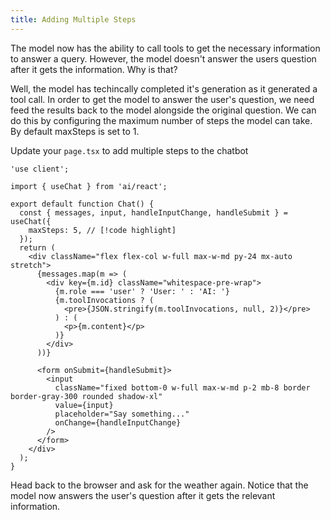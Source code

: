 ```yaml
---
title: Adding Multiple Steps
---
```



The model now has the ability to call tools to get the necessary information to answer a query. However, the model doesn't answer the users question after it gets the information. Why is that?

Well, the model has techincally completed it's generation as it generated a tool call. In order to get the model to answer the user's question, we need feed the results back to the model alongside the original question. We can do this by configuring the maximum number of steps the model can take. By default maxSteps is set to 1.
<Steps>

<Step>

Update your `page.tsx` to add multiple steps to the chatbot
```tsx title="app/(5-chatbot)/chat/page.tsx"
'use client';

import { useChat } from 'ai/react';

export default function Chat() {
  const { messages, input, handleInputChange, handleSubmit } = useChat({
    maxSteps: 5, // [!code highlight]
  });
  return (
    <div className="flex flex-col w-full max-w-md py-24 mx-auto stretch">
      {messages.map(m => (
        <div key={m.id} className="whitespace-pre-wrap">
          {m.role === 'user' ? 'User: ' : 'AI: '}
          {m.toolInvocations ? (
            <pre>{JSON.stringify(m.toolInvocations, null, 2)}</pre>
          ) : (
            <p>{m.content}</p>
          )}
        </div>
      ))}

      <form onSubmit={handleSubmit}>
        <input
          className="fixed bottom-0 w-full max-w-md p-2 mb-8 border border-gray-300 rounded shadow-xl"
          value={input}
          placeholder="Say something..."
          onChange={handleInputChange}
        />
      </form>
    </div>
  );
}
```

</Step>
<Step>

Head back to the browser and ask for the weather again. Notice that the model now answers the user's question after it gets the relevant information.
</Step>
</Steps>